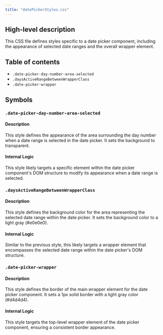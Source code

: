 ```yaml
---
title: "datePickerStyles.css"
---
```


## High-level description
This CSS file defines styles specific to a date picker component, including the appearance of selected date ranges and the overall wrapper element.

## Table of contents
- `.date-picker-day-number-area-selected`
- `.daysActiveRangeBetweenWrapperClass`
- `.date-picker-wrapper`

## Symbols

### `.date-picker-day-number-area-selected`
#### Description
This style defines the appearance of the area surrounding the day number when a date range is selected in the date picker. It sets the background to transparent.

#### Internal Logic
This style likely targets a specific element within the date picker component's DOM structure to modify its appearance when a date range is selected.

### `.daysActiveRangeBetweenWrapperClass`
#### Description
This style defines the background color for the area representing the selected date range within the date picker. It sets the background color to a light gray (#e0e0e0).

#### Internal Logic
Similar to the previous style, this likely targets a wrapper element that encompasses the selected date range within the date picker's DOM structure.

### `.date-picker-wrapper`
#### Description
This style defines the border of the main wrapper element for the date picker component. It sets a 1px solid border with a light gray color (#d4d4d4).

#### Internal Logic
This style targets the top-level wrapper element of the date picker component, ensuring a consistent border appearance.
